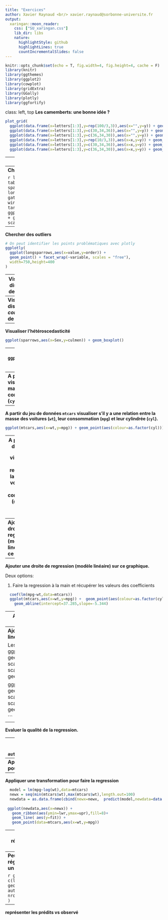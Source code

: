 ```yaml
---
title: "Exercices"
author: Xavier Raynaud <br/> xavier.raynaud@sorbonne-universite.fr
output:
  xaringan::moon_reader:
    css: ["SU_xaringan.css"]
    lib_dir: libs
    nature: 
      highlightStyle: github
      highlightLines: true
      countIncrementalSlides: false
---
```


```r
knitr::opts_chunk$set(echo = T, fig.width=4, fig.height=4, cache = F)
library(knitr)
library(ggthemes)
library(ggplot2)
library(cowplot)
library(gridExtra)
library(GGally)
library(plotly)
library(ggfortify)
```
class: left, top
**Les camemberts: une bonne idée ? **

```r
plot_grid(
  ggplot(data.frame(x=letters[1:3],y=rep(100/3,3)),aes(x="",y=y)) + geom_bar(aes(fill=x),stat="identity")+coord_polar("y")+scale_fill_discrete(guide=F),
  ggplot(data.frame(x=letters[1:3],y=c(30,34,36)),aes(x="",y=y)) + geom_bar(aes(fill=x),stat="identity")+coord_polar("y")+scale_fill_discrete(guide=F),
  ggplot(data.frame(x=letters[1:3],y=c(36,34,30)),aes(x="",y=y)) + geom_bar(aes(fill=x),stat="identity")+coord_polar("y")+scale_fill_discrete(guide=F),
  ggplot(data.frame(x=letters[1:3],y=rep(10/3,3)),aes(x=x,y=y)) + geom_bar(aes(fill=x),stat="identity")+scale_fill_discrete(guide=F),
  ggplot(data.frame(x=letters[1:3],y=c(30,34,36)),aes(x=x,y=y)) + geom_bar(aes(fill=x),stat="identity")+scale_fill_discrete(guide=F),
  ggplot(data.frame(x=letters[1:3],y=c(36,34,30)),aes(x=x,y=y)) + geom_bar(aes(fill=x),stat="identity")+scale_fill_discrete(guide=F),nrow = 2)
```


---
**Chercher des outliers**

```r
read.table("data/SparrowsElphick.txt",h=T)-> sparrows
sparrows = sparrows[sparrows$SpeciesCode==1 & sparrows$Sex!=0,]
sparrows = subset(sparrows,select = -c(SpeciesCode))
sparrows$Sex=as.factor(sparrows$Sex)
ggpairs(sparrows) # pas très informatif mais quelques points semblent sortir du lot...
```
---
**Chercher des outliers**

```r
library(tidyr) # On va transformer le tableau (wide) en tableau long
sparrows$order=1:dim(sparrows)[1]
longsparrows = gather(sparrows,"variable","value",
                      wingcrd,culmen, flatwing,head,nalospi, tarsus,wt)
ggplot(longsparrows,aes(x=value,y=order)) + 
  geom_point() + facet_wrap(~variable, scales = "free")
```

---
**Chercher des outliers**

```r
# On peut identifier les points problématiques avec plotly
ggplotly(
  ggplot(longsparrows,aes(x=value,y=order)) + 
  geom_point() + facet_wrap(~variable, scales = "free"),
  width=750,height=400
)
```
---
**Visualiser la distribution de variables**

```r
ggplot(sparrows,aes(x=culmen)) + geom_histogram()
```
---
**Visualiser la distribution *conditionelle* de variables**
```r
ggplot(sparrows,aes(x=culmen)) + geom_histogram() +facet_grid(Sex~1)
```

---
**Visualiser l'hétéroscedasticité**
```r
ggplot(sparrows,aes(x=Sex,y=culmen)) + geom_boxplot() 
```
---
**Visualiser l'hétéroscedasticité**
```r
ggplot(sparrows,aes(x=Sex,y=culmen)) + geom_boxplot()  + facet_grid(~Month)
```


---
**A partir du jeu de données `mtcars` visualiser s'il y a une relation entre la masse des voitures (`wt`), leur consommation (`mpg`) et leur cylindrée (`cyl`).**

---
**A partir du jeu de données `mtcars` visualiser s'il y a une relation entre la masse des voitures (`wt`), leur consommation (`mpg`) et leur cylindrée (`cyl`).**

```r
ggplot(mtcars,aes(x=wt,y=mpg)) + geom_point(aes(colour=as.factor(cyl)))
```

---
**A partir du jeu de données `mtcars` visualiser s'il y a une relation entre la masse des voitures (`wt`), leur consommation (`mpg`) et leur cylindrée (`cyl`).**

```r
ggplot(mtcars,aes(x=wt,y=mpg)) + geom_point(aes(colour=as.factor(cyl)))
```

---
**Ajouter une droite de regression (modèle linéaire) sur ce graphique.**
---
**Ajouter une droite de regression (modèle linéaire) sur ce graphique.**

Deux options:

1. Faire la regression à la main et récupérer les valeurs des coefficients
```r
  coef(lm(mpg~wt,data=mtcars))
  ggplot(mtcars,aes(x=wt,y=mpg)) +  geom_point(aes(colour=as.factor(cyl))) + 
    geom_abline(intercept=37.285,slope=-5.344)
```
---
**Ajouter une droite de regression (modèle linéaire) sur ce graphique.**

Deux options:

2. Utiliser `geom_smooth`
```r
  ggplot(mtcars,aes(x=wt,y=mpg)) +  geom_point(aes(colour=as.factor(cyl))) +
    geom_smooth(method="lm")
```

---
**Ajouter une droite de regression (modèle linéaire) sur ce graphique.**

Les deux régressions sont identiques
```r
ggplot(mtcars,aes(x=wt,y=mpg)) +  geom_point(aes(colour=as.factor(cyl))) + 
  scale_x_continuous(limits = c(0,6))+  scale_y_continuous(limits=c(0,35)) + 
  geom_abline(intercept=37.285,slope=-5.344)

ggplot(mtcars,aes(x=wt,y=mpg)) +  geom_point(aes(colour=as.factor(cyl))) +
  scale_x_continuous(limits = c(0,6))+  scale_y_continuous(limits=c(0,35)) + 
  geom_smooth(method="lm")

```

---
**Evaluer la qualité de la regression.**

---
**Evaluer la qualité de la regression.**
```r
autoplot(lm(mpg~wt,data=mtcars))
```

---
**Appliquer une transformation pour faire la regression**


---
**Appliquer une transformation pour faire la regression**
```r
  model = lm(mpg~log(wt),data=mtcars)
  newx = seq(min(mtcars$wt),max(mtcars$wt),length.out=100)
  newdata = as.data.frame(cbind(newx=newx,  predict(model,newdata=data.frame(wt=newx),interval="confidence")))
  
 ggplot(newdata,aes(x=newx)) + 
   geom_ribbon(aes(ymin=lwr,ymax=upr),fill=8)+
   geom_line( aes(y=fit)) + 
   geom_point(data=mtcars,aes(x=wt,y=mpg))
```

---
**Peut-on représenter les données, la régression et les graphs diagnostiques dans un même montage ?**

---
**Peut-on représenter les données, la régression et les graphs diagnostiques dans un même montage ?**

```r
grid.arrange(
  grobs=
    c(list(ggplot(data=mtcars,aes(x=wt,y=mpg)) + geom_point() + geom_smooth(method="lm")),
          autoplot(lm(mpg~wt,data=mtcars))@plots),
  nrow=2,layout_matrix=rbind(c(1,2,3),c(1,4,5))
  )
```


--- 
**représenter les prédits vs observé**
